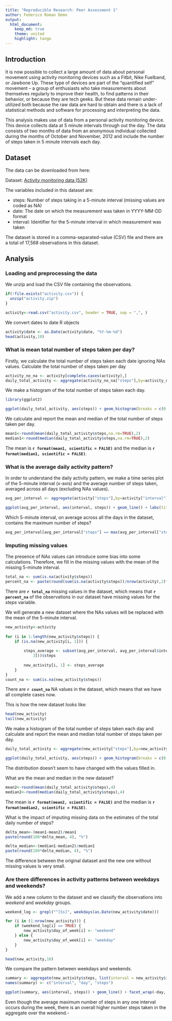 ```yaml
---
title: "Reproducible Research: Peer Assessment 1"
author: Federico Roman Demo
output: 
  html_document:
    keep_md: true
    theme: united
    highlight: tango
---
```


## Introduction

It is now possible to collect a large amount of data about personal movement using activity monitoring devices such as a Fitbit, Nike Fuelband, or Jawbone Up. These type of devices are part of the “quantified self” movement – a group of enthusiasts who take measurements about themselves regularly to improve their health, to find patterns in their behavior, or because they are tech geeks. But these data remain under-utilized both because the raw data are hard to obtain and there is a lack of statistical methods and software for processing and interpreting the data.

This analysis makes use of data from a personal activity monitoring device. This device collects data at 5 minute intervals through out the day. The data consists of two months of data from an anonymous individual collected during the months of October and November, 2012 and include the number of steps taken in 5 minute intervals each day.

## Dataset

The data can be downloaded from here:

Dataset: [Activity monitoring data [52K]](https://d396qusza40orc.cloudfront.net/repdata%2Fdata%2Factivity.zip)

The variables included in this dataset are:

- steps: Number of steps taking in a 5-minute interval (missing values are coded as NA)
- date: The date on which the measurement was taken in YYYY-MM-DD format
- interval: Identifier for the 5-minute interval in which measurement was taken

The dataset is stored in a comma-separated-value (CSV) file and there are a total of 17,568 observations in this dataset.

## Analysis

### Loading and preprocessing the data

We unzip and load the CSV file containing the observations.
```r
if(!file.exists("activity.csv")) {
  unzip("activity.zip")
}

activity<-read.csv("activity.csv", header = TRUE, sep = ",", )
```

We convert dates to date R objects
```r
activity$date <- as.Date(activity$date, "%Y-%m-%d")
head(activity,10)
```

### What is mean total number of steps taken per day?

Firstly, we calculate the total number of steps taken each date ignoring NAs values.
Calculate the total number of steps taken per day
```r
activity_no_na <- activity[complete.cases(activity),]
daily_total_activity <- aggregate(activity_no_na["steps"],by=activity_no_na["date"], sum, na.rm=TRUE)
```

We make a histogram of the total number of steps taken each day.
```r
library(ggplot2)

ggplot(daily_total_activity, aes(steps)) + geom_histogram(breaks = c(0,2500, 5000, 7500, 10000, 12500, 15000, 17500, 20000,22500, 25000)) + labs(y = expression("Frequency")) + labs(x = expression("Number of steps per day")) + labs(title = expression("Total Number of steps per day (excluding missing values)"))
```

We calculate and report the mean and median of the total number of steps taken per day.
```r
mean1<-round(mean(daily_total_activity$steps,na.rm=TRUE),2)
median1<-round(median(daily_total_activity$steps,na.rm=TRUE),2)
```
The mean is **`r format(mean1, scientific = FALSE)`** and the median is **`r format(median1, scientific = FALSE)`**. 

### What is the average daily activity pattern?

In order to understand the daily activity pattern, we make a time series plot of the 5-minute interval (x-axis) and the average number of steps taken, averaged across all days (excluding NAs values).
```r
avg_per_interval <- aggregate(activity["steps"],by=activity["interval"],mean, na.rm=TRUE)

ggplot(avg_per_interval, aes(interval, steps)) + geom_line() + labs(title = expression("Average number of steps by time interval (excluding missing values)"))
```

Which 5-minute interval, on average across all the days in the dataset, contains the maximum number of steps?
```r
avg_per_interval[avg_per_interval["steps"] == max(avg_per_interval["steps"]),]
```

### Imputing missing values

The presence of NAs values can introduce some bias into some calculations. Therefore, we fill in the missing values with the mean of the missing 5-minute interval. 
```r
total_na <- sum(is.na(activity$steps))
percent_na <- paste(round(sum(is.na(activity$steps))/nrow(activity),2)*100,"%")
```
There are **`r total_na`** missing values in the dataset, which means that **`r percent_na`** of the observations in our dataset have missing values for the *steps* variable.

We will generate a new dataset where the NAs values will be replaced with the mean of the 5-minute interval.
```r
new_activity<-activity
  
for (i in 1:length(new_activity$steps)) {
    if (is.na(new_activity[i, 1])) {
        
        steps_average <- subset(avg_per_interval, avg_per_interval$interval == as.numeric(activity[i, 
            3]))$steps
        
        new_activity[i, 1] <- steps_average
    } 
}
count_na <- sum(is.na(new_activity$steps))
```
There are **`r count_na`** NA values in the dataset, which means that we have all complete cases now.

This is how the new dataset looks like:
```r
head(new_activity)
tail(new_activity)
```

We make a histogram of the total number of steps taken each day and calculate and report the mean and median total number of steps taken per day. 
```r
daily_total_activity <- aggregate(new_activity["steps"],by=new_activity["date"], sum)

ggplot(daily_total_activity, aes(steps)) + geom_histogram(breaks = c(0,2500, 5000, 7500, 10000, 12500, 15000, 17500, 20000,22500, 25000)) + labs(y = expression("Frequency")) + labs(x = expression("Number of steps per day")) + labs(title = expression("Total Number of steps per day (after filling in missing values)"))
```

The distribution doesn’t seem to have changed with the values filled in.

What are the mean and median in the new dataset?
```r
mean2<-round(mean(daily_total_activity$steps),4)
median2<-round(median(daily_total_activity$steps),4)
```
The mean is **`r format(mean2, scientific = FALSE)`** and the median is **`r format(median2, scientific = FALSE)`**. 

What is the impact of imputing missing data on the estimates of the total daily number of steps?
```r
delta_mean<-(mean1-mean2)/mean1
paste(round(100*delta_mean, 4), "%")

delta_median<-(median1-median2)/median1
paste(round(100*delta_median, 4), "%")
```
The difference between the original dataset and the new one without missing values is very small.

### Are there differences in activity patterns between weekdays and weekends?

We add a new column to the dataset and we classify the observations into *weekend* and *weekday* groups.
```r
weekend_log <- grepl("^[Ss]", weekdays(as.Date(new_activity$date)))

for (i in (1:nrow(new_activity))) {
    if (weekend_log[i] == TRUE) {
        new_activity$day_of_week[i] <- "weekend"
    } else {
        new_activity$day_of_week[i] <- "weekday"
    }
}

head(new_activity,10)
```

We compare the pattern between weekdays and weekends.
```r

summary <- aggregate(new_activity$steps, list(interval = new_activity$interval, day = new_activity$day), mean)
names(summary) <- c("interval", "day", "steps")

ggplot(summary, aes(interval, steps)) + geom_line() + facet_wrap(~day, ncol = 1) + labs(title = expression("Weekdays vs. Weekends activity"))
```

Even though the average maximum number of steps in any one interval occurs during the week, there is an overall higher number steps taken in the aggregate over the weekend.-
